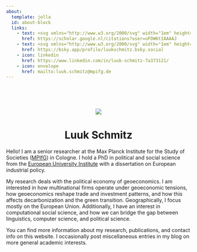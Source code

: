 ```yaml
---
about:
  template: jolla
  id: about-block
  links:
    - text: <svg xmlns="http://www.w3.org/2000/svg" width="1em" height="1em" viewBox="0 0 512 512"><!--!Font Awesome Free 6.7.1 by @fontawesome - https://fontawesome.com License - https://fontawesome.com/license/free Copyright 2024 Fonticons, Inc.--><path d="M390.9 298.5c0 0 0 .1 .1 .1c9.2 19.4 14.4 41.1 14.4 64C405.3 445.1 338.5 512 256 512s-149.3-66.9-149.3-149.3c0-22.9 5.2-44.6 14.4-64h0c1.7-3.6 3.6-7.2 5.6-10.7c4.4-7.6 9.4-14.7 15-21.3c27.4-32.6 68.5-53.3 114.4-53.3c33.6 0 64.6 11.1 89.6 29.9c9.1 6.9 17.4 14.7 24.8 23.5c5.6 6.6 10.6 13.8 15 21.3c2 3.4 3.8 7 5.5 10.5zm26.4-18.8c-30.1-58.4-91-98.4-161.3-98.4s-131.2 40-161.3 98.4L0 202.7 256 0 512 202.7l-94.7 77.1z"/></svg>
      href: https://scholar.google.nl/citations?user=oFDW6tIAAAAJ
    - text: <svg xmlns="http://www.w3.org/2000/svg" width="1em" height="1em" viewBox="0 0 512 512"><!--!Font Awesome Free 6.7.1 by @fontawesome - https://fontawesome.com License - https://fontawesome.com/license/free Copyright 2024 Fonticons, Inc.--><path d="M111.8 62.2C170.2 105.9 233 194.7 256 242.4c23-47.6 85.8-136.4 144.2-180.2c42.1-31.6 110.3-56 110.3 21.8c0 15.5-8.9 130.5-14.1 149.2C478.2 298 412 314.6 353.1 304.5c102.9 17.5 129.1 75.5 72.5 133.5c-107.4 110.2-154.3-27.6-166.3-62.9l0 0c-1.7-4.9-2.6-7.8-3.3-7.8s-1.6 3-3.3 7.8l0 0c-12 35.3-59 173.1-166.3 62.9c-56.5-58-30.4-116 72.5-133.5C100 314.6 33.8 298 15.7 233.1C10.4 214.4 1.5 99.4 1.5 83.9c0-77.8 68.2-53.4 110.3-21.8z"/></svg>
      href: https://bsky.app/profile/luukschmitz.bsky.social
    - icon: linkedin
      href: https://www.linkedin.com/in/luuk-schmitz-7a373121/
    - icon: envelope
      href: mailto:luuk.schmitz@mpifg.de
---
```

<br> <br> <br>

<center><div class="circular--landscape"> <img src="ls.jpg" /> </div></center>

<center>
# Luuk Schmitz
</center>

Hello! I am a senior researcher at the Max Planck Institute for the Study of Societies ([MPIfG](https://www.mpifg.de/2733/en)) in Cologne. I hold a PhD in political and social science from the [European University Institute](https://www.eui.eu/en/academic-units/political-and-social-sciences) with a dissertation on European industrial policy.

My research deals with the political economy of geoeconomics. I am interested in how multinational firms operate under geoeconomic tensions, how geoeconomics reshape trade and investment patterns, and how this affects decarbonization and the green transition. Geographically, I focus mostly on the European Union. Additionally, I have an interest in computational social science, and how we can bridge the gap between linguistics, computer science, and political science.

You can find more information about my research, publications, and contact info on this website. I occasionally post miscellaneous entries in my blog on more general academic interests.

::: {#about-block}
:::